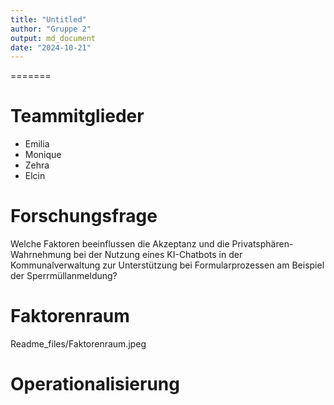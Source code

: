 ---
title: "Untitled"
author: "Gruppe 2"
output: md_document
date: "2024-10-21"
---
=======

# Teammitglieder

-   Emilia
-   Monique
-   Zehra
-   Elcin 

# Forschungsfrage

Welche Faktoren beeinflussen die Akzeptanz und die
Privatsphären-Wahrnehmung bei der Nutzung eines KI-Chatbots in der
Kommunalverwaltung zur Unterstützung bei Formularprozessen am Beispiel
der Sperrmüllanmeldung?

# Faktorenraum
Readme_files/Faktorenraum.jpeg

# Operationalisierung
